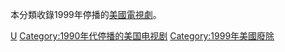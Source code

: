 本分類收錄1999年停播的[[美國|美國]][[電視劇|電視劇]]。

{{year by category
|m=1
|c=9
|d=9
|y=9
|cat=停播的美國電視剧
|sortkey=美國電視
|parent=各年停播的美國電視劇
|subcat=1999年美國電視
}}

[[Category:1999年停播的電視劇|U]]
[[Category:1990年代停播的美国电视剧|Category:1990年代停播的美国电视剧]]
[[Category:1999年美國廢除|Category:1999年美國廢除]]
